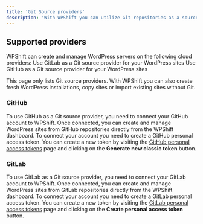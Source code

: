 ```yaml
---
title: 'Git Source providers'
description: 'With WPShift you can utilize Git repositories as a source for your WordPress sites.'
---
```


## Supported providers
WPShift can create and manage WordPress servers on the following cloud providers:
<CardGroup cols={2}>
    <Card title="GitHub" href="/workspaces/source-providers#github">
        Use GitLab as a Git source provider for your WordPress sites
    </Card>
    <Card title="GitLab" href="/workspaces/source-providers#gitlab">
        Use GitHub as a Git source provider for your WordPress sites
    </Card>
</CardGroup>

<Note>This page only lists Git source providers. With WPShift you can also create fresh WordPress installations, copy sites or import existing sites without Git.</Note>

### GitHub
To use GitHub as a Git source provider, you need to connect your GitHub account to WPShift. Once connected, you can create and manage WordPress sites from GitHub repositories directly from the WPShift dashboard.
To connect your account you need to create a GitHub personal access token. You can create a new token by visiting the [GitHub personal access tokens](https://github.com/settings/tokens) page and clicking on the **Generate new classic token** button.

### GitLab
To use GitLab as a Git source provider, you need to connect your GitLab account to WPShift. Once connected, you can create and manage WordPress sites from GitLab repositories directly from the WPShift dashboard.
To connect your account you need to create a GitLab personal access token. You can create a new token by visiting the [GitLab personal access tokens](https://gitlab.com/-/user_settings/personal_access_tokens) page and clicking on the **Create personal access token** button.


